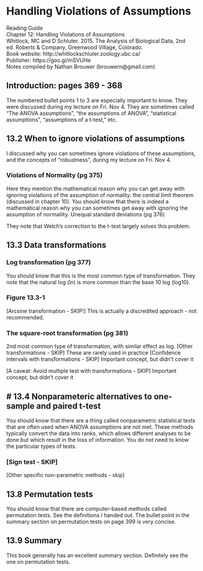 # Handling Violations of Assumptions

| Reading Guide
| Chapter 12: Handling Violations of Assumptions
| Whitlock, MC and D Schluter.  2015.  The Analysis of Biological Data, 2nd ed.  Roberts & Company, Greenwood Village, Colorado.  
| Book website: http://whitlockschluter.zoology.ubc.ca/
| Publisher: https://goo.gl/mSVUHe
| Notes compiled by Nathan Brouwer (brouwern@gmail.com)




## Introduction: pages 369 - 368
The numbered bullet points 1 to 3 are especially important to know.  They were discussed during my lecture on Fri. Nov 4.  They are sometimes called "The ANOVA assumptions", "the assumptions of ANOVA", "statistical assumptions", "assumptions of a t-test," etc.

## 13.2 When to ignore violations of assumptions
I discussed why you can sometimes ignore violations of these assumptions, and the concepts of "robustness", during my lecture on Fri. Nov 4.

### Violations of Normality (pg 375)
Here they mention the mathematical reason why you can get away with ignoring violations of the assumption of normality: the central limit theorem (discussed in chapter 10).  You should know that there is indeed a mathematical reason why you can sometimes get away with ignoring the assumption of normaility.
Unequal standard deviations (pg 376)

They note that Welch's correction to the t-test largely solves this problem.

## 13.3 Data transformations

### Log transformation (pg 377)
You should know that this is the most common type of transformation.  They note that the natural log (ln) is more common than the base 10 log (log10).

### Figure 13.3-1
[Arcsine transformation - SKIP!]  This is actually a discredited approach - not recommended.

### The square-root transformation (pg 381)
2nd most common type of transformation, with similar effect as log.
[Other transformations - SKIP] These are rarely used in practice
[Confidence intervals with transformations - SKIP] Important concept, but didn't cover it

[A caveat: Avoid multiple test with transformations - SKIP] Important concept, but didn't cover it

## # 13.4 Nonparameteric alternatives to one-sample and paired t-test
You should know that there are a thing called nonparametric statistical tests that are often used when ANOVA assumptions are not met.  These methods typically convert the data into ranks, which allows different analyses to be done but which result in the loss of information.  You do not need to know the particular types of tests.

### [Sign test - SKIP]
[Other specific non-parametric methods - skip]

## 13.8 Permutation tests
You should know that there are computer-based methods called permutation tests.  See the definitions I handed out.  The bullet point in the summary section on permutation tests on page 399 is very concise.

## 13.9 Summary
This book generally has an excellent summary section.  Definitely see the one on permutation tests.
